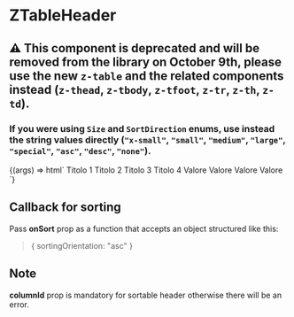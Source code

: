 
<Meta
  title="ZTableHeader"
  component="z-table-header"
/>

# ZTableHeader

## ⚠️ This component is deprecated and will be removed from the library on October 9th, please use the new `z-table` and the related components instead (`z-thead`, `z-tbody`, `z-tfoot`, `z-tr`, `z-th`, `z-td`).

### If you were using `Size` and `SortDirection` enums, use instead the string values directly (`"x-small"`, `"small"`, `"medium"`, `"large"`, `"special"`, `"asc"`, `"desc"`, `"none"`).

<Canvas>
  <Story
    name="ZTableHeader"
    argTypes={{
      padding: {
        control: {type: "select"},
        options: ["x-small", "small", "medium", "large", "special"],
      },
    }}
    args={{
      sortable: false,
      showButton: false,
      padding: "medium",
    }}
  >
    {(args) => html`
      <z-table bordered="true">
        <z-table-head>
          <z-table-row>
            <z-table-header
              column-id="col-1"
              sortable="${args.sortable}"
              show-button="${args.showButton}"
              padding="${args.padding}"
            >
              <span>Titolo 1</span>
            </z-table-header>
            <z-table-header
              column-id="col-2"
              sortable="false"
              show-button="${args.showButton}"
              padding="${args.padding}"
            >
              <span>Titolo 2</span>
            </z-table-header>
            <z-table-header
              column-id="col-3"
              sortable="${args.sortable}"
              show-button="${args.showButton}"
              padding="${args.padding}"
            >
              <span>Titolo 3</span>
            </z-table-header>
            <z-table-header
              column-id="col-4"
              sortable="${args.sortable}"
              show-button="${args.showButton}"
              padding="${args.padding}"
            >
              <span>Titolo 4</span>
            </z-table-header>
          </z-table-row>
        </z-table-head>
        <z-table-body>
          <z-table-row>
            <z-table-cell>Valore</z-table-cell>
            <z-table-cell>Valore</z-table-cell>
            <z-table-cell>Valore</z-table-cell>
            <z-table-cell>Valore</z-table-cell>
          </z-table-row>
        </z-table-body>
      </z-table>
    `}
  </Story>
</Canvas>

## Callback for sorting

Pass **onSort** prop as a function that accepts an object structured like this:

> { sortingOrientation: "asc" }

## Note

**columnId** prop is mandatory for sortable header otherwise there will be an error.

<ArgsTable of="z-table-header" />

